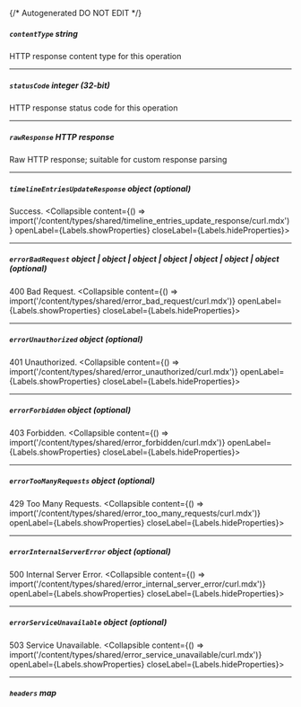 {/* Autogenerated DO NOT EDIT  */}

##### `contentType` _string_
HTTP response content type for this operation

---
##### `statusCode` _integer (32-bit)_
HTTP response status code for this operation

---
##### `rawResponse` _HTTP response_
Raw HTTP response; suitable for custom response parsing

---
##### `timelineEntriesUpdateResponse` _object (optional)_
Success.
<Collapsible content={() => import('/content/types/shared/timeline_entries_update_response/curl.mdx')} openLabel={Labels.showProperties} closeLabel={Labels.hideProperties}>
</Collapsible>

---
##### `errorBadRequest` _object | object | object | object | object | object | object (optional)_
400 Bad Request.
<Collapsible content={() => import('/content/types/shared/error_bad_request/curl.mdx')} openLabel={Labels.showProperties} closeLabel={Labels.hideProperties}>
</Collapsible>

---
##### `errorUnauthorized` _object (optional)_
401 Unauthorized.
<Collapsible content={() => import('/content/types/shared/error_unauthorized/curl.mdx')} openLabel={Labels.showProperties} closeLabel={Labels.hideProperties}>
</Collapsible>

---
##### `errorForbidden` _object (optional)_
403 Forbidden.
<Collapsible content={() => import('/content/types/shared/error_forbidden/curl.mdx')} openLabel={Labels.showProperties} closeLabel={Labels.hideProperties}>
</Collapsible>

---
##### `errorTooManyRequests` _object (optional)_
429 Too Many Requests.
<Collapsible content={() => import('/content/types/shared/error_too_many_requests/curl.mdx')} openLabel={Labels.showProperties} closeLabel={Labels.hideProperties}>
</Collapsible>

---
##### `errorInternalServerError` _object (optional)_
500 Internal Server Error.
<Collapsible content={() => import('/content/types/shared/error_internal_server_error/curl.mdx')} openLabel={Labels.showProperties} closeLabel={Labels.hideProperties}>
</Collapsible>

---
##### `errorServiceUnavailable` _object (optional)_
503 Service Unavailable.
<Collapsible content={() => import('/content/types/shared/error_service_unavailable/curl.mdx')} openLabel={Labels.showProperties} closeLabel={Labels.hideProperties}>
</Collapsible>

---
##### `headers` _map_


